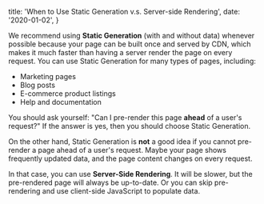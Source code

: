   title: 'When to Use Static Generation v.s. Server-side Rendering',
  date: '2020-01-02',
}

We recommend using **Static Generation** (with and without data) whenever possible because your page can be built once and served by CDN, which makes it much faster than having a server render the page on every request.
You can use Static Generation for many types of pages, including:

<!--more-->

- Marketing pages
- Blog posts
- E-commerce product listings
- Help and documentation

You should ask yourself: "Can I pre-render this page **ahead** of a user's request?" If the answer is yes, then you should choose Static Generation.

On the other hand, Static Generation is **not** a good idea if you cannot pre-render a page ahead of a user's request. Maybe your page shows frequently updated data, and the page content changes on every request.

In that case, you can use **Server-Side Rendering**. It will be slower, but the pre-rendered page will always be up-to-date. Or you can skip pre-rendering and use client-side JavaScript to populate data.
